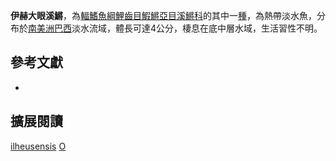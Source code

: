 {{Speciesbox 
| taxon = Ophthalmolebias ilheusensis
| status = NE
| status_system = IUCN3.1
| authority =  [[Costa|Costa]] & [[Lima|Lima]], 2010
| synonyms = 
}}
'''伊赫大眼溪鱂'''，為[[輻鰭魚綱|輻鰭魚綱]][[鯉齒目|鯉齒目]][[鰕鱂亞目|鰕鱂亞目]][[溪鱂科|溪鱂科]]的其中一[[種|種]]，為熱帶淡水魚，分布於[[南美洲|南美洲]][[巴西|巴西]]淡水流域，體長可達4公分，棲息在底中層水域，生活習性不明。

== 參考文獻 ==
*{{FishBase species|genus=Ophthalmolebias|species=ilheusensis|year=2014|month=9}}

== 擴展閱讀 ==
{{reflistH}}
{{wikispecies-inline|Ophthalmolebias ilheusensis|伊赫大眼溪鱂}}
{{reflistF}}
{{Taxonbar|from=Q6413387}}

[[Category:大眼溪鱂屬|ilheusensis]]
[[Category:2010年描述的鱼类|O]]